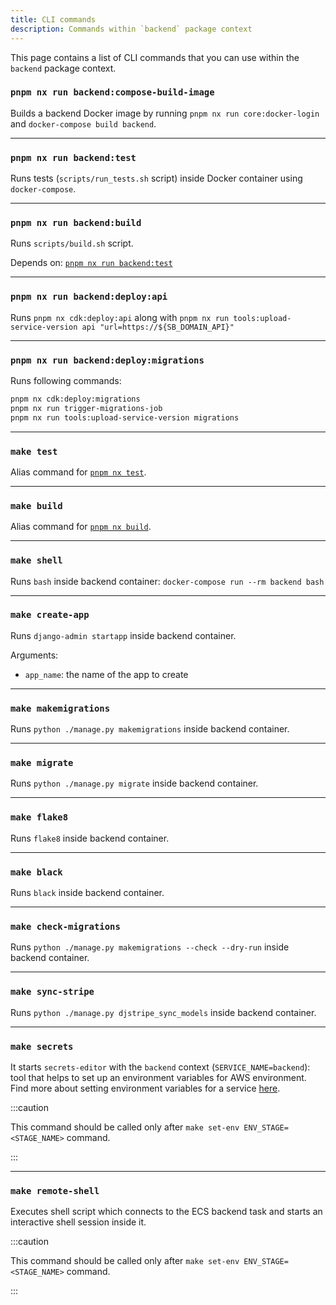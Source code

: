 ```yaml
---
title: CLI commands
description: Commands within `backend` package context
---
```



This page contains a list of CLI commands that you can use within the `backend` package context.


### `pnpm nx run backend:compose-build-image`

Builds a backend Docker image by running `pnpm nx run core:docker-login` and `docker-compose build backend`.

<RunOnCICautionPartial />

---


### `pnpm nx run backend:test`

Runs tests (`scripts/run_tests.sh` script) inside Docker container using `docker-compose`.

---


### `pnpm nx run backend:build`

Runs `scripts/build.sh` script.

Depends on: [`pnpm nx run backend:test`](#pnpm-nx-run-backendtest)

---


### `pnpm nx run backend:deploy:api`

Runs `pnpm nx cdk:deploy:api` along with `pnpm nx run tools:upload-service-version api "url=https://${SB_DOMAIN_API}"`


---


### `pnpm nx run backend:deploy:migrations`

Runs following commands:
```bash
pnpm nx cdk:deploy:migrations
pnpm nx run trigger-migrations-job
pnpm nx run tools:upload-service-version migrations
```

---

### `make test`

Alias command for [`pnpm nx test`](#pnpm-nx-run-backendtest).

---

### `make build`

Alias command for [`pnpm nx build`](#pnpm-nx-run-backendbuild).

---

### `make shell`

Runs `bash` inside backend container: `docker-compose run --rm backend bash`

---

### `make create-app`

Runs `django-admin startapp` inside backend container.

Arguments:
- `app_name`: the name of the app to create

---

### `make makemigrations`

Runs `python ./manage.py makemigrations` inside backend container.

---

### `make migrate`

Runs `python ./manage.py migrate` inside backend container.

---

### `make flake8`

Runs `flake8` inside backend container.

---

### `make black`

Runs `black` inside backend container.

---

### `make check-migrations`

Runs `python ./manage.py makemigrations --check --dry-run` inside backend container.

---

### `make sync-stripe`

Runs `python ./manage.py djstripe_sync_models` inside backend container.

---

### `make secrets`

It starts `secrets-editor` with the `backend` context (`SERVICE_NAME=backend`): tool that helps to set up an environment
variables for AWS environment. Find more about setting environment variables for a service
[here](../../aws/deploy-to-aws/create-runtime-env-vars#using-the-cli-tool).

:::caution

This command should be called only after `make set-env ENV_STAGE=<STAGE_NAME>` command.

:::

---

### `make remote-shell`

Executes shell script which connects to the ECS backend task and starts an interactive shell session inside it.

:::caution

This command should be called only after `make set-env ENV_STAGE=<STAGE_NAME>` command.

:::